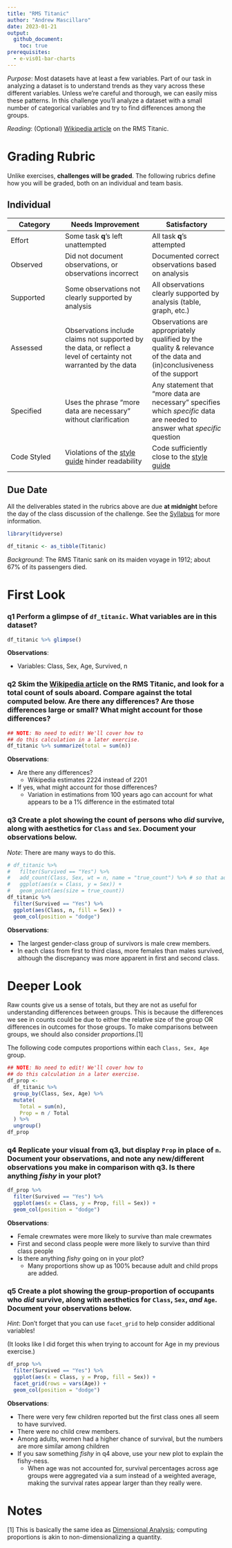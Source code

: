 ```yaml
---
title: "RMS Titanic"
author: "Andrew Mascillaro"
date: 2023-01-21
output:
  github_document:
    toc: true
prerequisites:
  - e-vis01-bar-charts
---
```


*Purpose*: Most datasets have at least a few variables. Part of our task in analyzing a dataset is to understand trends as they vary across these different variables. Unless we're careful and thorough, we can easily miss these patterns. In this challenge you'll analyze a dataset with a small number of categorical variables and try to find differences among the groups.

*Reading*: (Optional) [Wikipedia article](https://en.wikipedia.org/wiki/RMS_Titanic) on the RMS Titanic.

<!-- include-rubric -->
# Grading Rubric
<!-- -------------------------------------------------- -->

Unlike exercises, **challenges will be graded**. The following rubrics define how you will be graded, both on an individual and team basis.

## Individual
<!-- ------------------------- -->

| Category | Needs Improvement | Satisfactory |
|----------|----------------|--------------|
| Effort | Some task __q__'s left unattempted | All task __q__'s attempted |
| Observed | Did not document observations, or observations incorrect | Documented correct observations based on analysis |
| Supported | Some observations not clearly supported by analysis | All observations clearly supported by analysis (table, graph, etc.) |
| Assessed | Observations include claims not supported by the data, or reflect a level of certainty not warranted by the data | Observations are appropriately qualified by the quality & relevance of the data and (in)conclusiveness of the support |
| Specified | Uses the phrase "more data are necessary" without clarification | Any statement that "more data are necessary" specifies which *specific* data are needed to answer what *specific* question |
| Code Styled | Violations of the [style guide](https://style.tidyverse.org/) hinder readability | Code sufficiently close to the [style guide](https://style.tidyverse.org/) |

## Due Date
<!-- ------------------------- -->

All the deliverables stated in the rubrics above are due **at midnight** before the day of the class discussion of the challenge. See the [Syllabus](https://docs.google.com/document/d/1qeP6DUS8Djq_A0HMllMqsSqX3a9dbcx1/edit?usp=sharing&ouid=110386251748498665069&rtpof=true&sd=true) for more information.

```r
library(tidyverse)

df_titanic <- as_tibble(Titanic)
```

*Background*: The RMS Titanic sank on its maiden voyage in 1912; about 67% of its passengers died.

# First Look
<!-- -------------------------------------------------- -->

### __q1__ Perform a glimpse of `df_titanic`. What variables are in this dataset?

```r
df_titanic %>% glimpse()
```

**Observations**:

- Variables: Class, Sex, Age, Survived, n

### __q2__ Skim the [Wikipedia article](https://en.wikipedia.org/wiki/RMS_Titanic) on the RMS Titanic, and look for a total count of souls aboard. Compare against the total computed below. Are there any differences? Are those differences large or small? What might account for those differences?

```r
## NOTE: No need to edit! We'll cover how to
## do this calculation in a later exercise.
df_titanic %>% summarize(total = sum(n))
```

**Observations**:

- Are there any differences?
  - Wikipedia estimates 2224 instead of 2201
- If yes, what might account for those differences?
  - Variation in estimations from 100 years ago can account for what appears to be a 1% difference in the estimated total

### __q3__ Create a plot showing the count of persons who *did* survive, along with aesthetics for `Class` and `Sex`. Document your observations below.

*Note*: There are many ways to do this.

```r
# df_titanic %>% 
#   filter(Survived == "Yes") %>% 
#   add_count(Class, Sex, wt = n, name = "true_count") %>% # so that adult + child values are added
#   ggplot(aes(x = Class, y = Sex)) +
#   geom_point(aes(size = true_count))
df_titanic %>%
  filter(Survived == "Yes") %>%
  ggplot(aes(Class, n, fill = Sex)) +
  geom_col(position = "dodge")
```

**Observations**:

- The largest gender-class group of survivors is male crew members.
- In each class from first to third class, more females than males survived,
although the discrepancy was more apparent in first and second class.

# Deeper Look
<!-- -------------------------------------------------- -->

Raw counts give us a sense of totals, but they are not as useful for understanding differences between groups. This is because the differences we see in counts could be due to either the relative size of the group OR differences in outcomes for those groups. To make comparisons between groups, we should also consider *proportions*.[1]

The following code computes proportions within each `Class, Sex, Age` group.

```r
## NOTE: No need to edit! We'll cover how to
## do this calculation in a later exercise.
df_prop <-
  df_titanic %>%
  group_by(Class, Sex, Age) %>%
  mutate(
    Total = sum(n),
    Prop = n / Total
  ) %>%
  ungroup()
df_prop
```

### __q4__ Replicate your visual from q3, but display `Prop` in place of `n`. Document your observations, and note any new/different observations you make in comparison with q3. Is there anything *fishy* in your plot?

```r
df_prop %>% 
  filter(Survived == "Yes") %>%
  ggplot(aes(x = Class, y = Prop, fill = Sex)) +
  geom_col(position = "dodge")
```

**Observations**:

- Female crewmates were more likely to survive than male crewmates
- First and second class people were more likely to survive than third class
  people
- Is there anything *fishy* going on in your plot?
  - Many proportions show up as 100% because adult and child props are added.

### __q5__ Create a plot showing the group-proportion of occupants who *did* survive, along with aesthetics for `Class`, `Sex`, *and* `Age`. Document your observations below.

*Hint*: Don't forget that you can use `facet_grid` to help consider additional variables!

(It looks like I did forget this when trying to account for Age in my previous exercise.)

```r
df_prop %>% 
  filter(Survived == "Yes") %>%
  ggplot(aes(x = Class, y = Prop, fill = Sex)) +
  facet_grid(rows = vars(Age)) +
  geom_col(position = "dodge")
```

**Observations**:

- There were very few children reported but the first class ones all seem to
have survived.
- There were no child crew members.
- Among adults, women had a higher chance of survival, but the numbers are more
similar among children
- If you saw something *fishy* in q4 above, use your new plot to explain the fishy-ness.
  - When age was not accounted for, survival percentages across age groups were
  aggregated via a sum instead of a weighted average, making the survival rates
  appear larger than they really were.

# Notes
<!-- -------------------------------------------------- -->

[1] This is basically the same idea as [Dimensional Analysis](https://en.wikipedia.org/wiki/Dimensional_analysis); computing proportions is akin to non-dimensionalizing a quantity.
